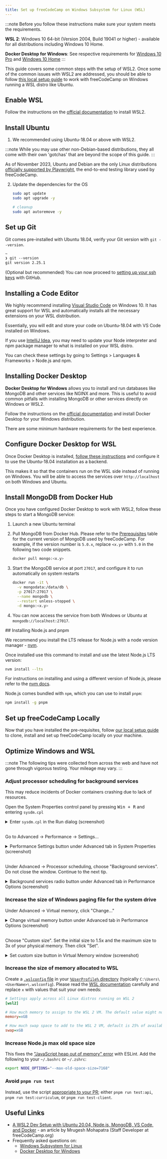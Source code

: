 ```yaml
---
title: Set up freeCodeCamp on Windows Subsystem for Linux (WSL)
---
```



:::note
Before you follow these instructions make sure your system meets the requirements.

**WSL 2**: Windows 10 64-bit (Version 2004, Build 19041 or higher) - available for all distributions including Windows 10 Home.

**Docker Desktop for Windows**: See respective requirements for [Windows 10 Pro](https://docs.docker.com/docker-for-windows/install/#system-requirements) and [Windows 10 Home](https://docs.docker.com/docker-for-windows/install-windows-home/#system-requirements)
:::

This guide covers some common steps with the setup of WSL2. Once some of the common issues with WSL2 are addressed, you should be able to follow [this local setup guide](/how-to-setup-freecodecamp-locally) to work with freeCodeCamp on Windows running a WSL distro like Ubuntu.

## Enable WSL

Follow the instructions on the [official documentation](https://docs.microsoft.com/en-us/windows/wsl/install-win10) to install WSL2.

## Install Ubuntu

<Steps>

1. We recommended using Ubuntu-18.04 or above with WSL2.

:::note
While you may use other non-Debian-based distributions, they all come with their own 'gotchas' that are beyond the scope of this guide.
:::

As of November 2023, Ubuntu and Debian are the only Linux distributions [officially supported by Playwright](https://playwright.dev/docs/intro#system-requirements), the end-to-end testing library used by freeCodeCamp.

2. Update the dependencies for the OS

   ```bash
   sudo apt update
   sudo apt upgrade -y

   # cleanup
   sudo apt autoremove -y
   ```

</Steps>

## Set up Git

Git comes pre-installed with Ubuntu 18.04, verify your Git version with `git --version`.

```txt
~
❯ git --version
git version 2.25.1
```

(Optional but recommended) You can now proceed to [setting up your ssh keys](https://help.github.com/articles/generating-an-ssh-key) with GitHub.

## Installing a Code Editor

We highly recommend installing [Visual Studio Code](https://code.visualstudio.com) on Windows 10. It has great support for WSL and automatically installs all the necessary extensions on your WSL distribution.

Essentially, you will edit and store your code on Ubuntu-18.04 with VS Code installed on Windows.

If you use [IntelliJ Idea](https://www.jetbrains.com/idea/), you may need to update your Node interpreter and npm package manager to what is installed on your WSL distro.

You can check these settings by going to Settings > Languages & Frameworks > Node.js and npm.

## Installing Docker Desktop

**Docker Desktop for Windows** allows you to install and run databases like MongoDB and other services like NGINX and more. This is useful to avoid common pitfalls with installing MongoDB or other services directly on Windows or WSL2.

Follow the instructions on the [official documentation](https://docs.docker.com/docker-for-windows/install) and install Docker Desktop for your Windows distribution.

There are some minimum hardware requirements for the best experience.

## Configure Docker Desktop for WSL

Once Docker Desktop is installed, [follow these instructions](https://docs.docker.com/docker-for-windows/wsl) and configure it to use the Ubuntu-18.04 installation as a backend.

This makes it so that the containers run on the WSL side instead of running on Windows. You will be able to access the services over `http://localhost` on both Windows and Ubuntu.

## Install MongoDB from Docker Hub

Once you have configured Docker Desktop to work with WSL2, follow these steps to start a MongoDB service:

<Steps>

1. Launch a new Ubuntu terminal

2. Pull MongoDB from Docker Hub. Please refer to the [Prerequisites](/how-to-setup-freecodecamp-locally#Prerequisites) table for the current version of MongoDB used by freeCodeCamp. For example, if the version number is `5.0.x`, replace `<x.y>` with `5.0` in the following two code snippets.

   ```bash
   docker pull mongo:<x.y>
   ```

3. Start the MongoDB service at port `27017`, and configure it to run automatically on system restarts

   ```bash
   docker run -it \
     -v mongodata:/data/db \
     -p 27017:27017 \
     --name mongodb \
     --restart unless-stopped \
     -d mongo:<x.y>
   ```

4. You can now access the service from both Windows or Ubuntu at `mongodb://localhost:27017`.

</Steps>
## Installing Node.js and pnpm

We recommend you install the LTS release for Node.js with a node version manager - [nvm](https://github.com/nvm-sh/nvm#installing-and-updating).

Once installed use this command to install and use the latest Node.js LTS version:

```bash
nvm install --lts
```

For instructions on installing and using a different version of Node.js, please refer to the [nvm docs](https://github.com/nvm-sh/nvm#usage).

Node.js comes bundled with `npm`, which you can use to install `pnpm`:

```bash
npm install -g pnpm
```

## Set up freeCodeCamp Locally

Now that you have installed the pre-requisites, follow [our local setup guide](/how-to-setup-freecodecamp-locally) to clone, install and set up freeCodeCamp locally on your machine.

## Optimize Windows and WSL

:::note
The following tips were collected from across the web and have not gone through vigorous testing. Your mileage may vary.
:::

### Adjust processor scheduling for background services

This may reduce incidents of Docker containers crashing due to lack of resources.

Open the System Properties control panel by pressing <kbd>Win + R</kbd> and entering `sysdm.cpl`

<details>
  <summary>
    Enter <code>sysdm.cpl</code> in the Run dialog (screenshot)
  </summary>
  <br />
  <img
    src='/images/wsl/run-sysdm.png'
    alt='Enter `sysdm.cpl` in the Run dialog'
  />
</details>
<br />

Go to Advanced -> Performance -> Settings…

<details>
  <summary>
    Performance Settings button under Advanced tab in System Properties
    (screenshot)
  </summary>
  <br />
  <img
    src='/images/wsl/advanced-performance-settings.png'
    alt='Performance Settings button under Advanced tab in System Properties'
  />
</details>
<br />

Under Advanced -> Processor scheduling, choose "Background services". Do not close the window. Continue to the next tip.

<details>
  <summary>
    Background services radio button under Advanced tab in Performance Options
    (screenshot)
  </summary>
  <br />
  <img
    src='/images/wsl/background-services.png'
    alt='Background services radio button under Advanced tab in Performance Options'
  />
</details>

### Increase the size of Windows paging file for the system drive

Under Advanced -> Virtual memory, click "Change…"

<details>
  <summary>
    Change virtual memory button under Advanced tab in Performance Options
    (screenshot)
  </summary>
  <br />
  <img
    src='/images/wsl/advanced-virtual-memory.png'
    alt='Change virtual memory button under Advanced tab in Performance Options'
  />
</details>
<br />

Choose "Custom size". Set the initial size to 1.5x and the maximum size to 3x of your physical memory. Then click "Set".

<details>
  <summary>
    Set custom size button in Virtual Memory window (screenshot)
  </summary>
  <br />
  <img
    src='/images/wsl/set-custom-size.png'
    alt='Set custom size button in Virtual Memory window'
  />
</details>

### Increase the size of memory allocated to WSL

Create a [`.wslconfig` file](https://learn.microsoft.com/en-us/windows/wsl/wsl-config#configuration-setting-for-wslconfig) in your [`%UserProfile%` directory](https://learn.microsoft.com/en-us/windows/wsl/wsl-config#wslconfig) (typically `C:\Users\<UserName>\.wslconfig`). Please read the [WSL documentation](https://learn.microsoft.com/en-us/windows/wsl/wsl-config#configuration-setting-for-wslconfig) carefully and replace `x` with values that suit your own needs:

```ini
# Settings apply across all Linux distros running on WSL 2
[wsl2]

# How much memory to assign to the WSL 2 VM. The default value might not be enough
memory=xGB

# How much swap space to add to the WSL 2 VM, default is 25% of available RAM
swap=xGB
```

### Increase Node.js max old space size

This fixes the ["JavaScript heap out of memory" error](https://stackoverflow.com/a/54456814) with ESLint. Add the following to your `~/.bashrc` or `~/.zshrc`:

```sh
export NODE_OPTIONS="--max-old-space-size=7168"
```

### Avoid `pnpm run test`

Instead, use the script [appropriate to your PR](https://forum.freecodecamp.org/t/wsl-performance-issues-while-working-on-the-codebase/644215/2#:~:text=usually%2C%20you%20just%20want%20to%20test%20something%20specific%20to%20either%20the%20curriculum%20or%20the%20client%20or%20the%20api%20-%20almost%20never%20all%203.); either `pnpm run test:api`, `pnpm run test:curriculum`, or `pnpm run test-client`.

## Useful Links

- [A WSL2 Dev Setup with Ubuntu 20.04, Node.js, MongoDB, VS Code, and Docker](https://hn.mrugesh.dev/wsl2-dev-setup-with-ubuntu-nodejs-mongodb-and-docker) - an article by Mrugesh Mohapatra (Staff Developer at freeCodeCamp.org)
- Frequently asked questions on:
  - [Windows Subsystem for Linux](https://docs.microsoft.com/en-us/windows/wsl/faq)
  - [Docker Desktop for Windows](https://docs.docker.com/docker-for-windows/faqs)
